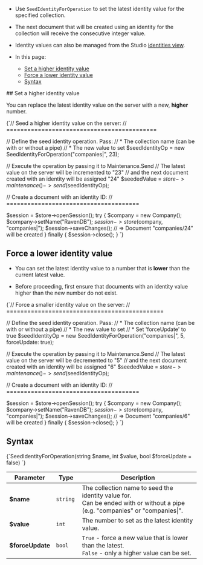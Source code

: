 
<Admonition type="note" title="">

* Use `SeedIdentityForOperation` to set the latest identity value for the specified collection.
  
* The next document that will be created using an identity for the collection will receive the consecutive integer value.

* Identity values can also be managed from the Studio [identities view](../../../../studio/database/documents/identities-view.mdx).

* In this page:
  * [Set a higher identity value](../../../../client-api/operations/maintenance/identities/seed-identity.mdx#set-a-higher-identity-value)
  * [Force a lower identity value](../../../../client-api/operations/maintenance/identities/seed-identity.mdx#force-a-lower-identity-value)
  * [Syntax](../../../../client-api/operations/maintenance/identities/seed-identity.mdx#syntax)

</Admonition>
## Set a higher identity value 

You can replace the latest identity value on the server with a new, **higher** number. 
 

<TabItem value="seed_identity_1" label="seed_identity_1">
<CodeBlock language="php">
{`// Seed a higher identity value on the server:
// ===========================================

// Define the seed identity operation. Pass:
//   * The collection name (can be with or without a pipe)
//   * The new value to set
$seedIdentityOp = new SeedIdentityForOperation("companies|", 23);

// Execute the operation by passing it to Maintenance.Send
// The latest value on the server will be incremented to "23"
// and the next document created with an identity will be assigned "24"
$seededValue = $store->maintenance()->send($seedIdentityOp);

// Create a document with an identity ID:
// ======================================

$session = $store->openSession();
try \{
    $company = new Company();
    $company->setName("RavenDB");
    $session->store($company, "companies|");
    $session->saveChanges();
    // => Document "companies/24" will be created
\} finally \{
    $session->close();
\}
`}
</CodeBlock>
</TabItem>



## Force a lower identity value 

* You can set the latest identity value to a number that is **lower** than the current latest value.

* Before proceeding, first ensure that documents with an identity value higher than the new number do not exist.

<TabItem value="seed_identity_2" label="seed_identity_2">
<CodeBlock language="php">
{`// Force a smaller identity value on the server:
// =============================================

// Define the seed identity operation. Pass:
//   * The collection name (can be with or without a pipe)
//   * The new value to set
//   * Set 'forceUpdate' to true
$seedIdentityOp = new SeedIdentityForOperation("companies|", 5, forceUpdate: true);

// Execute the operation by passing it to Maintenance.Send
// The latest value on the server will be decremented to "5"
// and the next document created with an identity will be assigned "6"
$seededValue = $store->maintenance()->send($seedIdentityOp);

// Create a document with an identity ID:
// ======================================

$session = $store->openSession();
try \{
    $company = new Company();
    $company->setName("RavenDB");
    $session->store($company, "companies|");
    $session->saveChanges();
    // => Document "companies/6" will be created
\} finally \{
    $session->close();
\}
`}
</CodeBlock>
</TabItem>



## Syntax 

<TabItem value="syntax" label="syntax">
<CodeBlock language="php">
{`SeedIdentityForOperation(string $name, int $value, bool $forceUpdate = false)
`}
</CodeBlock>
</TabItem>

| Parameter        | Type      | Description                                                                                                                               |
|------------------|-----------|--------------------------------------------------------------------------------------------------------------------------------|
| **$name**        | `string ` | The collection name to seed the identity value for.<br/>Can be ended with or without a pipe (e.g. "companies" or "companies\|". |
| **$value**       | `int`     | The number to set as the latest identity value.                                                                                           |
| **$forceUpdate** | `bool`    | `True` - force a new value that is lower than the latest.<br/>`False` - only a higher value can be set.                                  |




